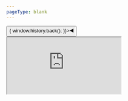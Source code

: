 ```yaml
---
pageType: blank
---
```



<div className={'relative'}>
  <div className="absolute left-2 top-2">
    <Tooltip title={'返回'}>
      <Button type="link" className="text-3xl mt-2" onClick={() => {
        window.history.back();
      }}>◀️</Button>
    </Tooltip>
  </div>
  <iframe
    src="https://fun.em0bu.cn/ssp/87/2812/index.html?hb=1&windowPmp=1"
    allowFullScreen
    allow="autoplay; fullscreen; camera; focus-without-user-activation *; monetization; gamepad; keyboard-map *; xr-spatial-tracking; clipboard-write; web-share; accelerometer; magnetometer; gyroscope; display-capture"
    name="gameFrame" scrolling="no"
    sandbox="allow-forms allow-modals allow-orientation-lock allow-pointer-lock allow-popups allow-popups-to-escape-sandbox allow-presentation allow-scripts allow-same-origin allow-downloads"
    title="Game" className="Clsn52HE2ZzhoBMbiAF6" style={{ width: '100%', height: '100vh',minHeight: 600 }}
  ></iframe>
</div>
